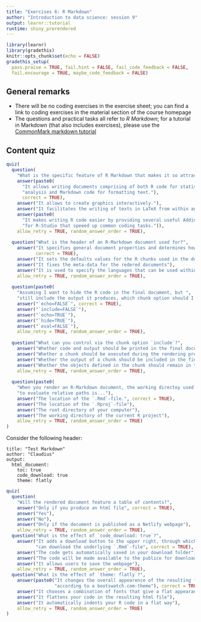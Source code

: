 ```yaml
---
title: "Exercises 6: R Markdown"
author: "Introduction to data science: session 9"
output: learnr::tutorial
runtime: shiny_prerendered
---
```


```r
library(learnr)
library(gradethis)
knitr::opts_chunk$set(echo = FALSE)
gradethis_setup(
  pass.praise = TRUE, fail.hint = FALSE, fail_code_feedback = FALSE,
  fail.encourage = TRUE, maybe_code_feedback = FALSE)
```

## General remarks

* There will be no coding exercises in the exercise sheet; you can find a link 
to coding exercises in the material section of the course homepage
* The questions and practical tasks all refer to *R Markdown*; for a tutorial 
in Markdown (that also includes exercises), please use the 
[CommonMark markdown tutorial](https://commonmark.org/help/tutorial/)

## Content quiz

```r
quiz(
  question(
    "What is the specific feature of R Markdown that makes it so attractive?", 
    answer(paste0(
      "It allows writing documents comprising of both R code for statistical ",
      "analysis and Markdown code for formatting text."), 
      correct = TRUE),
    answer("It allows to create graphics interactively."),
    answer("It facilitates the writing of texts in LaTeX from within an R project."),
    answer(paste0(
      "It makes writing R code easier by providing several useful Addins ", 
      "for R-Studio that speeed up common coding tasks.")),
    allow_retry = TRUE, random_answer_order = TRUE),
  
  question("What is the header of an R-Markdown document used for?",
    answer("It specifies general document properties and determines how the document gets rendered",
           correct = TRUE),
    answer("It sets the defaults values for the R chunks used in the document"),
    answer("It fixes the meta-data for the redered documents"),
    answer("It is used to specify the languages that can be used within the documents"),
    allow_retry = TRUE, random_answer_order = TRUE),
  
  question(paste0(
    "Assuming I want to hide the R code in the final document, but ", 
    "still include the output it produces, which chunk option should I use?"),
    answer("`echo=FALSE`", correct = TRUE),
    answer("`include=FALSE`"),
    answer("`echo=TRUE`"),
    answer("`hide=TRUE`"),
    answer("`eval=FALSE`"),
    allow_retry = TRUE, random_answer_order = TRUE),
  
  question("What can you control via the chunk option `include`?",
    answer("Whether code and output should be printed in the final documents", correct = TRUE),
    answer("Whether a chunk should be executed during the rendering process"),
    answer("Whether the output of a chunk should be included in the final documents"),
    answer("Whether the objects defined in the chunk should remain in the working environment"),
    allow_retry = TRUE, random_answer_order = TRUE),
  
  question(paste0(
    "When you render an R-Markdown document, the working directoy used " ,
    "to evaluate relative paths is..."),
    answer("The location of the `.Rmd`-file.", correct = TRUE),
    answer("The location of the `.Rproj`-file"),
    answer("The root directory of your computer"),
    answer("The working directory of the current R project"),
    allow_retry = TRUE, random_answer_order = TRUE)
)
```

Consider the following header:

```
title: "Test Markdown"
author: "Claudius"
output: 
  html_document:
    toc: true
    code_download: true
    theme: flatly
```

```r
quiz(
  question(
    "Will the rendered document feature a table of contents?",
    answer("Only if you produce an html file", correct = TRUE),
    answer("Yes"),
    answer("No"),
    answer("Only if the document is published as a Netlify webpage"),
    allow_retry = TRUE, random_answer_order = TRUE),
  question("What is the effect of `code_download: true`?",
    answer("It adds a download button to the upper right, through which you ", 
           "can download the underlying `.Rmd`-file", correct = TRUE),
    answer("The code gets automatically saved in your download folder"),
    answer("The code will be made available to the publice for download via CRAN"),
    answer("It allows users to save the webpage"),
    allow_retry = TRUE, random_answer_order = TRUE),
  question("What is the effect of `theme: flatly`?",
    answer(paste0("It changes the overall appearence of the resulting file ",
                  "according to a bootswatch.com-theme"), correct = TRUE),
    answer("It chooses a combination of fonts that give a flat appearance"),
    answer("It flattens your code in the resulting html file"),
    answer("It automatically indents your R code in a flat way"),
    allow_retry = TRUE, random_answer_order = TRUE)
)
```



